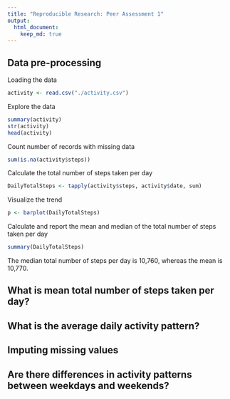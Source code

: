 ```yaml
---
title: "Reproducible Research: Peer Assessment 1"
output: 
  html_document:
    keep_md: true
---
```


## Data pre-processing
Loading the data
```r
activity <- read.csv("./activity.csv")
```
Explore the data
```r
summary(activity)
str(activity)
head(activity)
```
Count number of records with missing data
```r
sum(is.na(activity$steps))
```

Calculate the total number of steps taken per day
```r
DailyTotalSteps <- tapply(activity$steps, activity$date, sum)
```
Visualize the trend
```r
p <- barplot(DailyTotalSteps)
```

Calculate and report the mean and median of the total number of steps taken per day
```r
summary(DailyTotalSteps)
```
The median total number of steps per day is 10,760, whereas the mean is 10,770.

## What is mean total number of steps taken per day?



## What is the average daily activity pattern?



## Imputing missing values



## Are there differences in activity patterns between weekdays and weekends?
